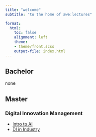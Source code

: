 ```yaml
---
title: "welcome"  
subtitle: "to the home of awe:lectures"

format: 
  html:
    toc: false
    alignment: left
    theme:
    - theme/front.scss
    output-file: index.html
---
```


## Bachelor

none

## Master

### Digital Innovation Management
- [Intro to AI](lectures/I2AI/I2AI_0.qmd)
- [DI in Industry](lectures/DIiI/DIiI_0.qmd)
